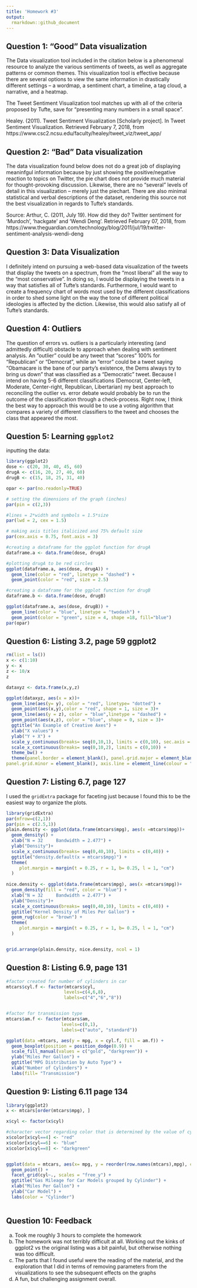 ```yaml
---
title: 'Homework #3'
output:
  rmarkdown::github_document
---
```


## Question 1: "Good" Data visualization

The Data visualization tool included in the citation below is a phenomenal resource to analyze the various sentiments of tweets, as well as aggregate patterns or common themes. This visualization tool is effective because there are several options to view the same information in drastically different settings -- a wordmap, a sentiment chart, a timeline, a tag cloud, a narrative, and a heatmap.

The Tweet Sentiment Visualization tool matches up with all of the criteria proposed by Tufte, save for "presenting many numbers in a small space".

Healey. (2011). Tweet Sentiment Visualization [Scholarly project]. In Tweet Sentiment Visualization. Retrieved February 7, 2018, from https://www.csc2.ncsu.edu/faculty/healey/tweet_viz/tweet_app/


## Question 2: "Bad" Data visualization

The data visualization found below does not do a great job of displaying meaninfgul information because by just showing the positive/negative reaction to topics on Twitter, the pie chart does not provide much material for thought-provoking discussion. Likewise, there are no "several" levels of detail in this visualization -- merely just the piechart. There are also minimal statistical and verbal descriptions of the dataset, rendering this source not the best visualization in regards to Tufte's standards.

Source: 
Arthur, C. (2011, July 19). How did they do? Twitter sentiment for 'Murdoch', 'hackgate' and 'Wendi Deng'. Retrieved February 07, 2018, from https://www.theguardian.com/technology/blog/2011/jul/19/twitter-sentiment-analysis-wendi-deng

## Question 3: Data Visualization

I definitely intend on pursuing a web-based data visualization of the tweets that display the tweets on a spectrum, from the "most liberal" all the way to the "most conservative". In doing so, I would be displaying the tweets in a way that satisfies all of Tufte's standards. Furthermore, I would want to create a frequency chart of words most used by the different classifications in order to shed some light on the way the tone of different political ideologies is affected by the diction. Likewise, this would also satisfy all of Tufte's standards. 

## Question 4: Outliers

The question of errors vs. outliers is a particularly interesting (and admittedly difficult) obstacle to approach when dealing with sentiment analysis. An "outlier" could be any tweet that "scores" 100% for "Republican" or "Democrat", while an "error" could be a tweet  saying "Obamacare is the bane of our party's existence, the Dems always try to bring us down" that was classified as a "Democratic" tweet. Because I intend on having 5-6 different classifications (Democrat, Center-left, Moderate, Center-right, Republican, Libertarian)  my best approach to reconciling the outlier vs. error debate would probably be to run the outcome of the classification through a check-process. Right now, I think the best way to approach this would be to use a voting algorithm that compares a variety of different classifiers to the tweet and chooses the class that appeared the most.

## Question 5: Learning `ggplot2`

inputting the data:

```r
library(ggplot2)
dose <- c(20, 30, 40, 45, 60)
drugA <- c(16, 20, 27, 40, 60)
drugB <- c(15, 18, 25, 31, 40)

opar <- par(no.readonly=TRUE)

# setting the dimensions of the graph (inches)
par(pin = c(2,3))

#lines = 2*width and symbols = 1.5*size
par(lwd = 2, cex = 1.5)

# making axis titles italicized and 75% default size
par(cex.axis = 0.75, font.axis = 3)

#creating a dataframe for the ggplot function for drugA
dataframe.a <- data.frame(dose, drugA)

#plotting drugA to be red circles
ggplot(dataframe.a, aes(dose, drugA)) + 
  geom_line(color = "red", linetype = "dashed") + 
  geom_point(color = "red", size = 2.5)

#creating a dataframe for the ggplot function for drugB
dataframe.b <- data.frame(dose, drugB)

ggplot(dataframe.a, aes(dose, drugB)) + 
  geom_line(color = "blue", linetype = "twodash") + 
  geom_point(color = "green", size = 4, shape =18, fill="blue")
par(opar)
```

## Question 6: Listing 3.2, page 59 ggplot2

```r
rm(list = ls())
x <- c(1:10)
y <- x
z <- 10/x
z

dataxyz <- data.frame(x,y,z)

ggplot(dataxyz, aes(x = x))+
  geom_line(aes(y= y), color = "red", linetype= "dotted") +
  geom_point(aes(x,y),color = "red", shape = 1, size = 3)+
  geom_line(aes(y = z), color = "blue",linetype = "dashed") +
  geom_point(aes(x,z), color = "blue", shape = 0, size = 3)+
  ggtitle("An Example of Creative Axes") +
  xlab("X values") + 
  ylab("Y + X") + 
  scale_y_continuous(breaks= seq(0,10,1), limits = c(0,10), sec.axis = sec_axis(~.*1,name = "Y = 10/X", breaks = round(z, digits = 2))) +
  scale_x_continuous(breaks= seq(0,10,2), limits = c(0,10)) +
  theme_bw() + 
  theme(panel.border = element_blank(), panel.grid.major = element_blank(),
panel.grid.minor = element_blank(), axis.line = element_line(colour = "black"))

```


## Question 7: Listing 6.7, page 127

I used the `gridExtra` package for faceting just because I found this to be the easiest way to organize the plots.

```r
library(gridExtra)
par(mfrow=c(2,1))
par(pin = c(2.5,1))
plain.density <- ggplot(data.frame(mtcars$mpg), aes(x =mtcars$mpg))+  
  geom_density() + 
  xlab("N = 32     Bandwidth = 2.477") +
  ylab("Density")+
  scale_x_continuous(breaks= seq(0,40,10), limits = c(0,40)) + 
  ggtitle("density.default(x = mtcars$mpg)") +
  theme(
     plot.margin = margin(t = 0.25, r = 1, b= 0.25, l = 1, "cm")
  )
  
nice.density <- ggplot(data.frame(mtcars$mpg), aes(x =mtcars$mpg))+  
  geom_density(fill = "red", color = "blue") + 
  xlab("N = 32     Bandwidth = 2.477") +
  ylab("Density")+
  scale_x_continuous(breaks= seq(0,40,10), limits = c(0,40)) + 
  ggtitle("Kernel Density of Miles Per Gallon") + 
  geom_rug(color = "brown") + 
  theme(
     plot.margin = margin(t = 0.25, r = 1, b= 0.25, l = 1, "cm")
  )


grid.arrange(plain.density, nice.density, ncol = 1)

```


## Question 8: Listing 6.9, page 131

```r

#factor created for number of cylinders in car
mtcars$cyl.f <- factor(mtcars$cyl,
                      levels=c(4,6,8),
                      labels=c("4","6","8"))


#factor for transmission type
mtcars$am.f <- factor(mtcars$am,
                     levels=c(0,1),
                     labels=c("auto", "standard"))

ggplot(data =mtcars, aes(y = mpg, x = cyl.f, fill = am.f)) +
  geom_boxplot(position = position_dodge(0.9)) + 
  scale_fill_manual(values = c("gold", "darkgreen")) +
  ylab("Miles Per Gallon") +
  ggtitle("MPG Distribution by Auto Type") + 
  xlab("Number of Cylinders") + 
  labs(fill= "Transmission")
```

  
## Question 9: Listing 6.11 page 134

```r
library(ggplot2)
x <- mtcars[order(mtcars$mpg), ]

x$cyl <- factor(x$cyl)

#character vector regarding color that is determined by the value of cyl
x$color[x$cyl==4] <- "red"
x$color[x$cyl==6] <- "blue"
x$color[x$cyl==8] <- "darkgreen"


ggplot(data = mtcars, aes(x= mpg, y = reorder(row.names(mtcars),mpg), color =  factor(cyl))) + 
  geom_point() +
  facet_grid(cyl~., scales = "free_y") +
  ggtitle("Gas Mileage for Car Models grouped by Cylinder") +
  xlab("Miles Per Gallon") + 
  ylab("Car Model") +
  labs(color = "Cylinder")
  
```



## Question 10: Feedback

a) Took me roughly 3 hours to complete the homework
b) The homework was not terribly difficult at all. Working out the kinks of ggplot2 vs the original listing was a bit painful, but otherwise nothing was too difficult.
c) The parts that I found useful were the reading of the material, and the exploration that I did in terms of removing parameters from the visualizations to see the subsequent effects on the graphs
d) A fun, but challenging assignment overall.